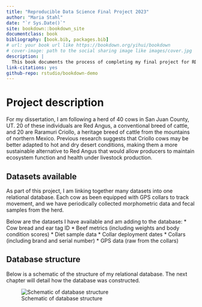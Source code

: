```yaml
--- 
title: "Reproducible Data Science Final Project 2023"
author: "Maria Stahl"
date: "`r Sys.Date()`"
site: bookdown::bookdown_site
documentclass: book
bibliography: [book.bib, packages.bib]
# url: your book url like https://bookdown.org/yihui/bookdown
# cover-image: path to the social sharing image like images/cover.jpg
description: |
  This book documents the process of completing my final project for RDS 2023.
link-citations: yes
github-repo: rstudio/bookdown-demo
---
```


# Project description

For my dissertation, I am following a herd of 40 cows in San Juan County, UT. 20 of these individuals are Red Angus, a conventional breed of cattle, and 20 are Raramuri Criollo, a heritage breed of cattle from the mountains of northern Mexico. Previous research suggests that Criollo cows may be better adapted to hot and dry desert conditions, making them a more sustainable alternative to Red Angus that would allow producers to maintain ecosystem function and health under livestock production.

## Datasets available 

As part of this project, I am linking together many datasets into one relational database. Each cow as been equipped with GPS collars to track movement, and we have periodically collected morphometric data and fecal samples from the herd. 

Below are the datasets I have available and am adding to the database:
* Cow bread and ear tag ID
* Beef metrics (including weights and body condition scores)
* Diet sample data
* Collar deployment dates
* Collars (including brand and serial number)
* GPS data (raw from the collars)

## Database structure
Below is a schematic of the structure of my relational database. The next chapter will detail how the database was constructed.

![Schematic of database structure](../database-design.png)
